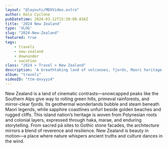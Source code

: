 ```yaml
---
layout: "@layouts/MDXVideo.astro"
author: Halo Cyclone
pubDatetime: 2024-03-12T15:30:00.816Z
title: '2024 New Zealand'
type: 'VLOG'
slug: "2024-New-Zealand"
featured: true
tags:
    - travels
    - new-zealand
    - downunder
    - vacation
class: "2024 > Travel > New Zealand"
description: 'A breathtaking land of volcanoes, fjords, Maori heritage, lush forests, coastal charm, and pure tranquility.'
album: "travels"
videoID: "ttm-dxvyyz4"
---
```


New Zealand is a land of cinematic contrasts—snowcapped peaks like the Southern Alps give way to rolling green hills, primeval rainforests, and mirror-clear fjords. Its geothermal wonderlands bubble and steam beneath Maori legends, while sapphire coastlines unfurl beside golden beaches and rugged cliffs.
This island nation’s heritage is woven from Polynesian roots and colonial layers, expressed through haka, marae, and enduring storytelling. From sacred pā sites to Gothic stone facades, the architecture mirrors a blend of reverence and resilience. New Zealand is beauty in motion—a place where nature whispers ancient truths and culture dances in the wind.